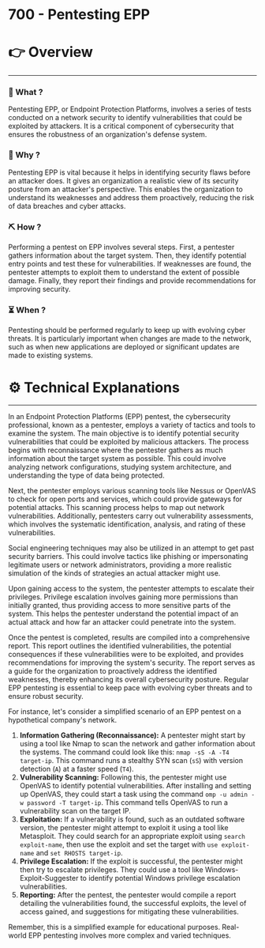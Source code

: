 # 700 - Pentesting EPP


# 👉 Overview

---

### 👀 What ?

Pentesting EPP, or Endpoint Protection Platforms, involves a series of tests conducted on a network security to identify vulnerabilities that could be exploited by attackers. It is a critical component of cybersecurity that ensures the robustness of an organization's defense system.


### 🧐 Why ?

Pentesting EPP is vital because it helps in identifying security flaws before an attacker does. It gives an organization a realistic view of its security posture from an attacker's perspective. This enables the organization to understand its weaknesses and address them proactively, reducing the risk of data breaches and cyber attacks.


### ⛏️ How ?

Performing a pentest on EPP involves several steps. First, a pentester gathers information about the target system. Then, they identify potential entry points and test these for vulnerabilities. If weaknesses are found, the pentester attempts to exploit them to understand the extent of possible damage. Finally, they report their findings and provide recommendations for improving security.


### ⏳ When ?

Pentesting should be performed regularly to keep up with evolving cyber threats. It is particularly important when changes are made to the network, such as when new applications are deployed or significant updates are made to existing systems.


# ⚙️ Technical Explanations

---

In an Endpoint Protection Platforms (EPP) pentest, the cybersecurity professional, known as a pentester, employs a variety of tactics and tools to examine the system. The main objective is to identify potential security vulnerabilities that could be exploited by malicious attackers. The process begins with reconnaissance where the pentester gathers as much information about the target system as possible. This could involve analyzing network configurations, studying system architecture, and understanding the type of data being protected.

Next, the pentester employs various scanning tools like Nessus or OpenVAS to check for open ports and services, which could provide gateways for potential attacks. This scanning process helps to map out network vulnerabilities. Additionally, pentesters carry out vulnerability assessments, which involves the systematic identification, analysis, and rating of these vulnerabilities.

Social engineering techniques may also be utilized in an attempt to get past security barriers. This could involve tactics like phishing or impersonating legitimate users or network administrators, providing a more realistic simulation of the kinds of strategies an actual attacker might use.

Upon gaining access to the system, the pentester attempts to escalate their privileges. Privilege escalation involves gaining more permissions than initially granted, thus providing access to more sensitive parts of the system. This helps the pentester understand the potential impact of an actual attack and how far an attacker could penetrate into the system.

Once the pentest is completed, results are compiled into a comprehensive report. This report outlines the identified vulnerabilities, the potential consequences if these vulnerabilities were to be exploited, and provides recommendations for improving the system's security. The report serves as a guide for the organization to proactively address the identified weaknesses, thereby enhancing its overall cybersecurity posture. Regular EPP pentesting is essential to keep pace with evolving cyber threats and to ensure robust security.

For instance, let's consider a simplified scenario of an EPP pentest on a hypothetical company's network.

1. **Information Gathering (Reconnaissance):** A pentester might start by using a tool like Nmap to scan the network and gather information about the systems. The command could look like this: `nmap -sS -A -T4 target-ip`. This command runs a stealthy SYN scan (`sS`) with version detection (`A`) at a faster speed (`T4`).
2. **Vulnerability Scanning:** Following this, the pentester might use OpenVAS to identify potential vulnerabilities. After installing and setting up OpenVAS, they could start a task using the command `omp -u admin -w password -T target-ip`. This command tells OpenVAS to run a vulnerability scan on the target IP.
3. **Exploitation:** If a vulnerability is found, such as an outdated software version, the pentester might attempt to exploit it using a tool like Metasploit. They could search for an appropriate exploit using `search exploit-name`, then use the exploit and set the target with `use exploit-name` and `set RHOSTS target-ip`.
4. **Privilege Escalation:** If the exploit is successful, the pentester might then try to escalate privileges. They could use a tool like Windows-Exploit-Suggester to identify potential Windows privilege escalation vulnerabilities.
5. **Reporting:** After the pentest, the pentester would compile a report detailing the vulnerabilities found, the successful exploits, the level of access gained, and suggestions for mitigating these vulnerabilities.

Remember, this is a simplified example for educational purposes. Real-world EPP pentesting involves more complex and varied techniques.
